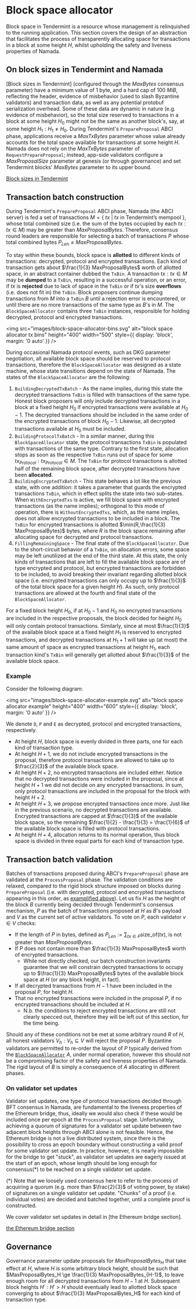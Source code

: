 # Block space allocator

Block space in Tendermint is a resource whose management is relinquished to the 
running application. This section covers the design of an abstraction that 
facilitates the process of transparently allocating space for transactions in a 
block at some height $H$, whilst upholding the safety and liveness properties 
of Namada.

## On block sizes in Tendermint and Namada

[Block sizes in Tendermint]
(configured through the $MaxBytes$ consensus 
parameter) have a minimum value of $1\ \text{byte}$, and a hard cap of $100\ 
MiB$, reflecting the header, evidence of misbehavior (used to slash 
Byzantine validators) and transaction data, as well as any potential protobuf 
serialization overhead. Some of these data are dynamic in nature (e.g. 
evidence of misbehavior), so the total size reserved to transactions in a block 
at some height $H_0$ might not be the same as another block's, say, at some 
height $H_1 : H_1 \ne H_0$. During Tendermint's `PrepareProposal` ABCI phase, 
applications receive a $MaxTxBytes$ parameter whose value already accounts for 
the total space available for transactions at some height $H$. Namada does not 
rely on the $MaxTxBytes$ parameter of `RequestPrepareProposal`; instead, 
app-side validators configure a $MaxProposalSize$ parameter at genesis (or
through governance) and set Tendermint blocks' $MaxBytes$ parameter to its 
upper bound.

[Block sizes in Tendermint](https://github.com/tendermint/tendermint/blob/v0.34.x/spec/abci/apps.md#blockparamsmaxbytes)

## Transaction batch construction

During Tendermint's `PrepareProposal` ABCI phase, Namada (the ABCI server) is 
fed a set of transactions $M = \{\ tx\ |\ tx\text{ in Tendermint's mempool}\ 
\}$, whose total combined size (i.e. the sum of the bytes occupied by each $tx 
: tx \in M$) may be greater than $MaxProposalBytes$. Therefore, consensus round 
leaders are responsible for selecting a batch of transactions $P$ whose total 
combined bytes $P_{Len} \le MaxProposalBytes$.

To stay within these bounds, block space is **allotted** to different kinds of 
transactions: decrypted, protocol and encrypted transactions. Each kind of 
transaction gets about $\frac{1}{3} MaxProposalBytes$ worth of allotted space, 
in an abstract container dubbed the `TxBin`. A transaction $tx : tx \in M$ may 
be **dumped** to a `TxBin`, resulting in a successful operation, or an error, 
if $tx$ is **rejected** due to lack of space in the `TxBin` or if $tx$'s size 
**overflows** (i.e. does not fit in) the `TxBin`. Block proposers continue 
dumping transactions from $M$ into a `TxBin` $B$ until a rejection error is 
encountered, or until there are no more transactions of the same type as $B$'s 
in $M$. The `BlockSpaceAllocator` contains three `TxBin` instances, responsible 
for holding decrypted, protocol and encrypted transactions.

<img
  src="images/block-space-allocator-bins.svg"
  alt="block space allocator tx bins"
  height="400"
  width="500"
  style={{ display: 'block', margin: '0 auto' }} />

During occasional Namada protocol events, such as DKG parameter negotiation, 
all available block space should be reserved to protocol transactions, 
therefore the `BlockSpaceAllocator` was designed as a state machine, whose 
state transitions depend on the state of Namada. The states of the 
`BlockSpaceAllocator` are the following:

1. `BuildingDecryptedTxBatch` - As the name implies, during this state the 
decrypted transactions `TxBin` is filled with transactions of the same type. 
Honest block proposers will only include decrypted transactions in a block at a 
fixed height $H_0$ if encrypted transactions were available at $H_0 - 1$. The 
decrypted transactions should be included in the same order of the encrypted 
transactions of block $H_0 - 1$. Likewise, all decrypted transactions available 
at $H_0$ must be included.
2. `BuildingProtocolTxBatch` - In a similar manner, during this 
`BlockSpaceAllocator` state, the protocol transactions `TxBin` is populated 
with transactions of the same type. Contrary to the first state, allocation 
stops as soon as the respective `TxBin` runs out of space for some 
$tx_{Protocol} : tx_{Protocol} \in M$. The `TxBin` for protocol transactions is 
allotted half of the remaining block space, after decrypted transactions have 
been **allocated**.
3. `BuildingEncryptedTxBatch` - This state behaves a lot like the previous 
state, with one addition: it takes a parameter that guards the encrypted 
transactions `TxBin`, which in effect splits the state into two sub-states. 
When `WithEncryptedTxs` is active, we fill block space with encrypted 
transactions (as the name implies); orthogonal to this mode of operation, there 
is `WithoutEncryptedTxs`, which, as the name implies, does not allow encrypted 
transactions to be included in a block. The `TxBin` for encrypted transactions 
is allotted $\min(R,\frac{1}{3} MaxProposalBytes)$ bytes, where $R$ is the 
block space remaining after allocating space for decrypted and protocol 
transactions.
4. `FillingRemainingSpace` - The final state of the `BlockSpaceAllocator`. Due 
to the short-circuit behavior of a `TxBin`, on allocation errors, some space 
may be left unutilized at the end of the third state. At this state, the only 
kinds of
transactions that are left to fill the available block space are
of type encrypted and protocol, but encrypted transactions are forbidden
to be included, to avoid breaking their invariant regarding
allotted block space (i.e. encrypted transactions can only occupy up to
$\frac{1}{3}$ of the total block space for a given height $H$). As such,
only protocol transactions are allowed at the fourth and final state of
the `BlockSpaceAllocator`.

For a fixed block height $H_0$, if at $H_0 - 1$ and $H_0$ no encrypted 
transactions are included in the respective proposals, the block decided for 
height $H_0$ will only contain protocol transactions. Similarly, since at most 
$\frac{1}{3}$ of the available block space at a fixed height $H_1$ is reserved 
to encrypted transactions, and decrypted transactions at $H_1+1$ will take up 
(at most) the same amount of space as encrypted transactions at height $H_1$, 
each transaction kind's `TxBin` will generally get allotted about $\frac{1}{3}$ 
of the available block space.

### Example

Consider the following diagram:

<img
  src="images/block-space-allocator-example.svg"
  alt="block space allocator example"
  height="400"
  width="600"
  style={{ display: 'block', margin: '0 auto' }}
/>

We denote `D`, `P` and `E` as decrypted, protocol and encrypted transactions, 
respectively.

* At height $H$, block space is evenly divided in three parts, one for each 
kind of transaction type.
* At height $H+1$, we do not include encrypted transactions in the proposal, 
therefore protocol transactions are allowed to take up to $\frac{2}{3}$ of the 
available block space.
* At height $H+2$, no encrypted transactions are included either. Notice that 
no decrypted transactions were included in the proposal, since at height $H+1$ 
we did not decide on any encrypted transactions. In sum, only protocol 
transactions are included in the proposal for the block with height $H+2$.
* At height $H+3$, we propose encrypted transactions once more. Just like in 
the previous scenario, no decrypted transactions are available. Encrypted 
transactions are capped at $\frac{1}{3}$ of the available block space, so the 
remaining $\frac{1}{2} - \frac{1}{3} = \frac{1}{6}$ of the available block 
space is filled with protocol transactions.
* At height $H+4$, allocation returns to its normal operation, thus block space 
is divided in three equal parts for each kind of transaction type.

## Transaction batch validation

Batches of transactions proposed during ABCI's `PrepareProposal` phase are 
validated at the `ProcessProposal` phase. The validation conditions are 
relaxed, compared to the rigid block structure imposed on blocks during 
`PrepareProposal` (i.e. with decrypted, protocol and encrypted transactions 
appearing in this order, as [examplified above](#example)). Let us fix $H$ as 
the height of the block $B$ currently being decided through Tendermint's 
consensus mechanism, $P$ as the batch of transactions proposed at $H$ as $B$'s 
payload and $V$ as the current set of active validators. To vote on $P$, each 
validator $v \in V$ checks:

* If the length of $P$ in bytes, defined as $P_{Len} := \sum_{tx \in 
P} \text{size\_of}(tx)$, is not greater than $MaxProposalBytes$.
* If $P$ does not contain more than $\frac{1}{3} MaxProposalBytes$ worth of 
encrypted transactions.
    - While not directly checked, our batch construction invariants guarantee 
that we will constrain decrypted transactions to occupy up to $\frac{1}{3} 
MaxProposalBytes$ bytes of the available block space at $H$ (or any block 
height, in fact).
* If all decrypted transactions from $H-1$ have been included in the proposal 
$P$, for height $H$.
* That no encrypted transactions were included in the proposal $P$, if no
encrypted transactions should be included at $H$.
    - N.b. the conditions to reject encrypted transactions are still not clearly
    specced out, therefore they will be left out of this section, for the
    time being.

Should any of these conditions not be met at some arbitrary round $R$ of $H$, 
all honest validators $V_h : V_h \subseteq V$ will reject the proposal $P$. 
Byzantine validators are permitted to re-order the layout of $P$ typically 
derived from the [`BlockSpaceAllocator`](#transaction-batch-construction) $A$, 
under normal operation, however this should not be a compromising factor of the 
safety and liveness properties of Namada. The rigid layout of $B$ is simply a 
consequence of $A$ allocating in different phases.

### On validator set updates

Validator set updates, one type of protocol transactions decided through BFT 
consensus in Namada, are fundamental to the liveness properties of the Ethereum 
bridge, thus, ideally we would also check if these would be included once per 
epoch at the `ProcessProposal` stage. Unfortunately, achieving a quorum of 
signatures for a validator set update between two adjacent block heights 
through ABCI alone is not feasible. Hence, the Ethereum bridge is not a live 
distributed system, since there is the possibility to cross an epoch boundary 
without constructing a valid proof for some validator set update. In practice, 
however, it is nearly impossible for the bridge to get "stuck", as validator 
set updates are eagerly issued at the start of an epoch, whose length should be 
long enough for consensus(*) to be reached on a single validator set update.

(*) Note that we loosely used consensus here to refer to the process of 
acquiring a quorum (e.g. more than $\frac{2}{3}$ of voting power, by stake) of 
signatures on a single validator set update. "Chunks" of a proof (i.e. 
individual votes) are decided and batched together, until a complete proof is 
constructed.

We cover validator set updates in detail in [the Ethereum bridge section].

[the Ethereum bridge section](../interoperability/ethereum-bridge.md)

## Governance

Governance parameter update proposals for $MaxProposalBytes_H$ that take effect 
at $H$, where $H$ is some arbitrary block height, should be such that
$MaxProposalBytes_H \ge \frac{1}{3} MaxProposalBytes_{H-1}$, to leave enough
room for all decrypted transactions from $H-1$ at $H$. Subsequent block heights
$H' : H' > H$ should eventually lead to allotted block space converging to about
$\frac{1}{3} MaxProposalBytes_H$ for each kind of transaction type.

